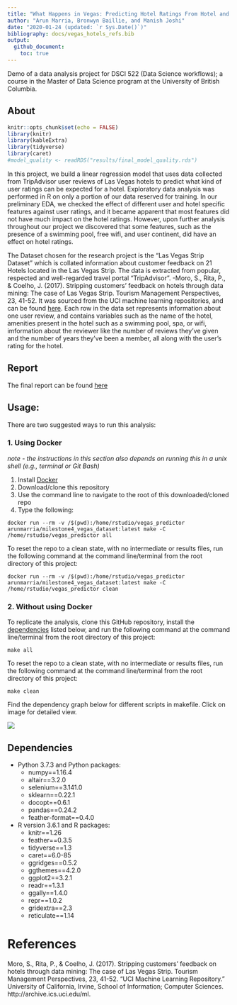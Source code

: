 ```yaml
---
title: "What Happens in Vegas: Predicting Hotel Ratings From Hotel and User Data"
author: "Arun Marria, Bronwyn Baillie, and Manish Joshi"
date: "2020-01-24 (updated: `r Sys.Date()`)"
bibliography: docs/vegas_hotels_refs.bib
output:
  github_document:
    toc: true
---
```


Demo of a data analysis project for DSCI 522 (Data Science workflows); a course in the Master of Data Science program at the University of British Columbia.

## About
```r
knitr::opts_chunk$set(echo = FALSE)
library(knitr)
library(kableExtra)
library(tidyverse)
library(caret)
#model_quality <- readRDS("results/final_model_quality.rds")
```



In this project, we build a linear regression model that uses data collected from TripAdvisor user reviews of Las Vegas hotels to predict what kind of user ratings can be expected for a hotel.  Exploratory data analysis was performed in R on only a portion of our data reserved for training. In our preliminary EDA, we checked the effect of different user and hotel specific features against user ratings, and it became apparent that most features did not have much impact on the hotel ratings. However, upon further analysis throughout our project we discovered that some features, such as the presence of a swimming pool, free wifi, and user continent, did have an effect on hotel ratings.


The Dataset chosen for the research project is the “Las Vegas Strip Dataset” which is collated information about customer feedback on 21 Hotels located in the Las Vegas Strip. The data is extracted from popular, respected and well-regarded travel portal “TripAdvisor”. 
-Moro, S., Rita, P., & Coelho, J. (2017). Stripping customers' feedback on hotels through data mining: The case of Las Vegas Strip. Tourism Management Perspectives, 23, 41-52. 
It was sourced from the UCI machine learning repositories, and can be found [here](https://archive.ics.uci.edu/ml/datasets/Las+Vegas+Strip). Each row in the data set represents information about one user review, and contains variables such as the name of the hotel, amenities present in the hotel such as a swimming pool, spa, or wifi, imformation about the reviewer like the number of reviews they've given and the number of years they've been a member, all along with the user's rating for the hotel.

## Report
The final report can be found [here](docs/Vegas_strip_data_report.md)



## Usage:

There are two suggested ways to run this analysis:

### 1. Using Docker

*note - the instructions in this section also depends on running this in a unix shell (e.g., terminal or Git Bash)*

1. Install [Docker](https://www.docker.com/get-started)
2. Download/clone this repository
3. Use the command line to navigate to the root of this downloaded/cloned repo
4. Type the following:

```
docker run --rm -v /$(pwd):/home/rstudio/vegas_predictor  arunmarria/milestone4_vegas_dataset:latest make -C /home/rstudio/vegas_predictor all
```


To reset the repo to a clean state, with no intermediate or results files, run the following command at the command line/terminal from the root directory of this project:

```
docker run --rm -v /$(pwd):/home/rstudio/vegas_predictor  arunmarria/milestone4_vegas_dataset:latest make -C /home/rstudio/vegas_predictor clean
```




### 2. Without using Docker


To replicate the analysis, clone this GitHub repository, install the [dependencies](#dependencies) listed below, and run the following command at the command line/terminal from the root directory of this project:

```
make all
```

To reset the repo to a clean state, with no intermediate or results files, run the following command at the command line/terminal from the root directory of this project:

```
make clean
```

Find the dependency graph below for different scripts in makefile. Click on image for detailed view.

![](img/graph.png)

## Dependencies
- Python 3.7.3 and Python packages:
  - numpy==1.16.4
  - altair==3.2.0
  - selenium==3.141.0
  - sklearn==0.22.1
  - docopt==0.6.1
  - pandas==0.24.2
  - feather-format==0.4.0
  
- R version 3.6.1 and R packages:
  - knitr==1.26
  - feather==0.3.5
  - tidyverse==1.3
  - caret==6.0-85
  - ggridges==0.5.2
  - ggthemes==4.2.0
  - ggplot2==3.2.1
  - readr==1.3.1
  - ggally==1.4.0
  - repr==1.0.2
  - gridextra==2.3
  - reticulate==1.14
  

# References

Moro, S., Rita, P., & Coelho, J. (2017). Stripping customers' feedback on hotels through data mining: The case of Las Vegas Strip. Tourism Management Perspectives, 23, 41-52. “UCI Machine Learning Repository.” University of California, Irvine, School of Information; Computer Sciences. http://archive.ics.uci.edu/ml.
